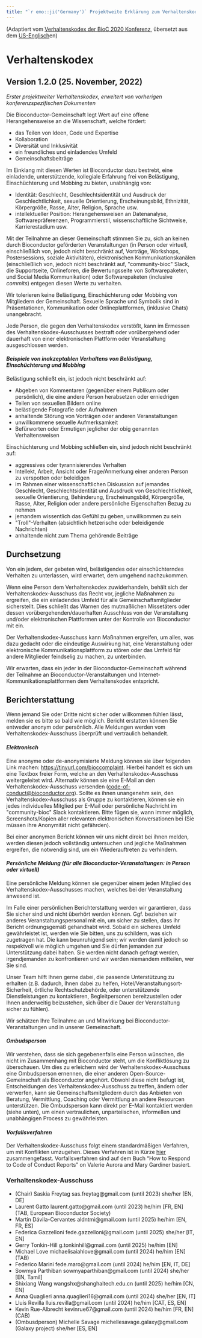 ```yaml
---
title: "`r emo::ji('Germany')` Projektweite Erklärung zum Verhaltenskodex von Bioconductor (Deutsch, Deutschland)"
---
```


(Adaptiert vom [Verhaltenskodex der BioC 2020 Konferenz][1], übersetzt aus dem [US-Englisch](en-US.html)en)

# Verhaltenskodex

## Version 1.2.0 (25. November, 2022)

_Erster projektweiter Verhaltenskodex, erweitert von vorherigen konferenzspezifischen Dokumenten_

Die Bioconductor-Gemeinschaft legt Wert auf eine offene Herangehensweise an die Wissenschaft, welche fördert: 

* das Teilen von Ideen, Code und Expertise 
* Kollaboration
* Diversität und Inklusivität
* ein freundliches und einladendes Umfeld
* Gemeinschaftsbeiträge

Im Einklang mit diesen Werten ist Bioconductor dazu bestrebt, eine einladende, unterstützende, kollegiale Erfahrung frei von Belästigung, Einschüchterung und Mobbing zu bieten, unabhängig von:

* Identität: Geschlecht, Geschlechtsidentität und Ausdruck der Geschlechtlichkeit, sexuelle Orientierung, Erscheinungsbild, Ethnizität, Körpergröße, Rasse, Alter, Religion, Sprache usw.
* intellektueller Position: Herangehensweisen an Datenanalyse, Softwarepräferenzen, Programmierstil, wissenschaftliche Sichtweise, Karrierestadium usw. 

Mit der Teilnahme an dieser Gemeinschaft stimmen Sie zu, sich an keinen durch Bioconductor geförderten Veranstaltungen (in Person oder virtuell, einschließlich von, jedoch nicht beschränkt auf, Vorträge, Workshops, Postersessions, soziale Aktivitäten), elektronischen Kommunikationskanälen (einschließlich von, jedoch nicht beschränkt auf, \"community-bioc\" Slack, die Supportseite, Onlineforen, die Bewertungsseite von Softwarepaketen, und Social Media Kommunikation) oder Softwarepaketen (inclusive *commits*) entgegen diesen Werte zu verhalten.

Wir tolerieren keine Belästigung, Einschüchterung oder Mobbing von Mitgliedern der Gemeinschaft. Sexuelle Sprache und Symbolik sind in Präsentationen, Kommunikation oder Onlineplattformen, (inklusive Chats) unangebracht.

Jede Person, die gegen den Verhaltenskodex verstößt, kann im Ermessen des Verhaltenskodex-Ausschusses bestraft oder vorübergehend oder dauerhaft von einer elektronischen Plattform oder Veranstaltung ausgeschlossen werden. 

#### _Beispiele von inakzeptablen Verhaltens von Belästigung, Einschüchterung und Mobbing_

Belästigung schließt ein, ist jedoch nicht beschränkt auf:

* Abgeben von Kommentaren (gegenüber einem Publikum oder persönlich), die eine andere Person herabsetzen oder erniedrigen
* Teilen von sexuellen Bildern online
* belästigende Fotografie oder Aufnahmen
* anhaltende Störung von Vorträgen oder anderen Veranstaltungen
* unwillkommene sexuelle Aufmerksamkeit
* Befürworten oder Ermutigen jeglicher der obig genannten Verhaltensweisen 

Einschüchterung und Mobbing schließen ein, sind jedoch nicht beschränkt auf:

* aggressives oder tyrannisierendes Verhalten
* Intellekt, Arbeit, Ansicht oder Frage/Anmerkung einer anderen Person zu verspotten oder beleidigen
* im Rahmen einer wissenschaftlichen Diskussion auf jemandes Geschlecht, Geschlechtsidentität und Ausdruck von Geschlechtlichkeit, sexuelle Orientierung, Behinderung, Erscheinungsbild, Körpergröße, Rasse, Alter, Religion oder andere persönliche Eigenschaften Bezug zu nehmen
* jemandem wissentlich das Gefühl zu geben, unwillkommen zu sein
* \"Troll\"-Verhalten (absichtlich hetzerische oder beleidigende Nachrichten)
* anhaltende nicht zum Thema gehörende Beiträge 

## Durchsetzung

Von ein jedem, der gebeten wird, belästigendes oder einschüchterndes Verhalten zu unterlassen, wird erwartet, dem umgehend nachzukommen.

Wenn eine Person dem Verhaltenskodex zuwiderhandeln, behält sich der Verhaltenskodex-Ausschuss das Recht vor, jegliche Maßnahmen zu ergreifen, die ein einladendes Umfeld für alle Gemeinschaftsmitglieder sicherstellt. Dies schließt das Warnen des mutmaßlichen Missetäters oder dessen vorübergehenden/dauerhaften Ausschluss von der Veranstaltung und/oder elektronischen Plattformen unter der Kontrolle von Bioconductor mit ein. 

Der Verhaltenskodex-Ausschuss kann Maßnahmen ergreifen, um alles, was dazu gedacht oder die eindeutige Auswirkung hat, eine Veranstaltung oder elektronische Kommunikationsplattform zu stören oder das Umfeld für andere Mitglieder feindselig zu machen, zu unterbinden.

Wir erwarten, dass ein jeder in der Bioconductor-Gemeinschaft während der Teilnahme an Bioconductor-Veranstaltungen und Internet-Kommunikationsplattformen dem Verhaltenskodex entspricht. 

## Berichterstattung

Wenn jemand Sie oder Dritte nicht sicher oder willkommen fühlen lässt, melden sie es bitte so bald wie möglich. Bericht erstatten können Sie entweder anonym oder persönlich. Alle Meldungen werden vom Verhaltenskodex-Ausschuss überprüft und vertraulich behandelt.

#### _Elektronisch_

Eine anonyme oder de-anonymisierte Meldung können sie über folgenden Link machen: <https://tinyurl.com/bioccomplaint>. Hierbei handelt es sich um eine Textbox freier Form, welche an den Verhaltenskodex-Ausschuss weitergeleitet wird. Alternativ können sie eine E-Mail an den Verhaltenskodex-Ausschuss versenden (<code-of-conduct@bioconductor.org>). Sollte es ihnen unangenehm sein, den Verhaltenskodex-Ausschuss als Gruppe zu kontaktieren, können sie ein jedes individuelles Mitglied per E-Mail oder persönliche Nachricht im \"community-bioc\" Slack kontaktieren. Bitte fügen sie, wann immer möglich, Screenshots/Kopien aller relevanten elektronischen Konversationen bei (Sie müssen ihre Anonymität nicht gefährden).

Bei einer anonymen Bericht können wir uns nicht direkt bei ihnen melden, werden diesen jedoch vollständig untersuchen und jegliche Maßnahmen ergreifen, die notwendig sind, um ein Wiederauftreten zu verhindern.

#### _Persönliche Meldung (für alle Bioconductor-Veranstaltungen: in Person oder virtuell)_

Eine persönliche Meldung können sie gegenüber einem jeden Mitglied des Verhaltenskodex-Ausschusses machen, welches bei der Veranstaltung anwesend ist.

Im Falle einer persönlichen Berichterstattung werden wir garantieren, dass Sie sicher sind und nicht überhört werden können. Ggf. beziehen wir anderes Veranstaltungspersonal mit ein, um sicher zu stellen, dass ihr Bericht ordnungsgemäß gehandhabt wird. Sobald ein sicheres Umfeld gewährleistet ist, werden wie Sie bitten, uns zu schildern, was sich zugetragen hat. Die kann beunruhigend sein; wir werden damit jedoch so respektvoll wie möglich umgehen und Sie dürfen jemanden zur Unterstützung dabei haben. Sie werden nicht danach gefragt werden, irgendjemanden zu konfrontieren und wir werden niemandem mitteilen, wer Sie sind.

Unser Team hilft Ihnen gerne dabei, die passende Unterstützung zu erhalten (z.B. dadurch, Ihnen dabei zu helfen, Hotel/Veranstaltungsort-Sicherheit, örtliche Rechtschutzbehörde, oder unterstützende Dienstleistungen zu kontaktieren, Begleitpersonen bereitzustellen oder Ihnen anderweitig beizustehen, sich über die Dauer der Veranstaltung sicher zu fühlen). 

Wir schätzen Ihre Teilnahme an und Mitwirkung bei Bioconductor-Veranstaltungen und in unserer Gemeinschaft.

#### _Ombudsperson_

Wir verstehen, dass sie sich gegebenenfalls eine Person wünschen, die nicht im Zusammenhang mit Bioconductor steht, um die Konfliktlösung zu überschauen. Um dies zu erleichern wird der Verhaltenskodex-Ausschuss eine Ombudsperson ernennen, die einer anderen Open-Source-Gemeinschaft als Bioconductor angehört. Obwohl diese nicht befugt ist, Entscheidungen des Verhaltenskodex-Ausschuss zu treffen, ändern oder verwerfen, kann sie Gemeinschaftsmitgliedern durch das Anbieten von Beratung, Vermittlung, Coaching oder Vermittlung an andere Resourcen unterstützen. Die Ombudsperson kann direkt per E-Mail kontaktiert werden (siehe unten), um einen vertraulichen, unparteiischen, informellen und unabhängigen Process zu gewährleisten.

#### _Vorfallsverfahren_

Der Verhaltenskodex-Ausschuss folgt einem standardmäßigen Verfahren, um mit Konflikten umzugehen. Dieses Verfahren ist in Kürze [hier](https://bioconductor.github.io/CodeOfConduct/incident_response.html) zusammengefasst. Vorfallsverfahren sind auf dem Buch "How to Respond to Code of Conduct Reports" on Valerie Aurora and Mary Gardiner basiert.

### Verhaltenskodex-Ausschuss

* (Chair) Saskia Freytag sas.freytag@gmail.com (until 2023) she/her [EN, DE]
* Laurent Gatto laurent.gatto@gmail.com (until 2023) he/him [FR, EN] (TAB, European Bioconductor Society)
* Martín Dávila-Cervantes aldntmi@gmail.com (until 2025) he/him [EN, FR, ES] 
* Federica Gazzelloni fede.gazzelloni@gmail.com (until 2025) she/her [IT, EN]
* Gerry Tonkin-Hill g.tonkinhill@gmail.com (until 2025) he/him [EN] 
* Michael Love michaelisaiahlove@gmail.com (until 2024) he/him [EN] (TAB)
* Federico Marini fede.maro@gmail.com (until 2024) he/him [EN, IT, DE]
* Sowmya Parthiban sowmyaparthiban@gmail.com (until 2024) she/her [EN, Tamil]
* Shixiang Wang wangshx@shanghaitech.edu.cn (until 2025) he/him [CN, EN]
* Anna Quaglieri anna.quaglieri16@gmail.com (until 2024) she/her [EN, IT]
* Lluís Revilla lluis.revilla@gmail.com (until 2024) he/him [CAT, ES, EN]
* Kevin Rue-Albrecht kevinrue67@gmail.com  (until 2024) he/him [FR, EN] (CAB)
* (Ombusdperson) Michelle Savage michellesavage.galaxy@gmail.com (Galaxy project) she/her [ES, EN]

[1]: https://bioc2020.bioconductor.org/code_of_conduct
